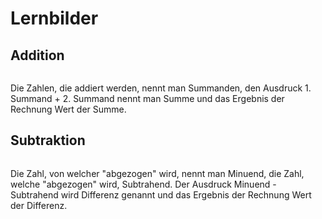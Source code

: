 <h1>Lernbilder</h1>

<h2>Addition</h2>
<Image data="https://assets.serlo.org/5b6018974f73c_a1bfde10aa23e0411af426a46be1c6c532ca9482.jpg"/>
<p>Die Zahlen, die addiert werden, nennt man Summanden, den Ausdruck
1. Summand + 2. Summand nennt man Summe und das Ergebnis der Rechnung Wert der Summe.</p>

<h2>Subtraktion</h2>
<Image data="https://assets.serlo.org/5b601a34e4f07_a1bfde10aa23e0411af426a46be1c6c532ca9482.jpg"/>
<p>Die Zahl, von welcher "abgezogen" wird, nennt man Minuend, die Zahl, welche "abgezogen" wird, Subtrahend.
Der Ausdruck Minuend - Subtrahend wird Differenz genannt und das Ergebnis der Rechnung Wert der Differenz.</p>
